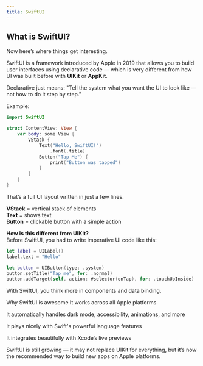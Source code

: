 ```yaml
---
title: SwiftUI
---
```


## What is SwiftUI?

Now here’s where things get interesting.

SwiftUI is a framework introduced by Apple in 2019 that allows you to build user interfaces using declarative code — which is very different from how UI was built before with **UIKit** or **AppKit**.

Declarative just means:
"Tell the system what you want the UI to look like — not how to do it step by step."

Example:

```swift
import SwiftUI

struct ContentView: View {
    var body: some View {
        VStack {
            Text("Hello, SwiftUI!")
                .font(.title)
            Button("Tap Me") {
                print("Button was tapped")
            }
        }
    }
}
```

That’s a full UI layout written in just a few lines.

**VStack** = vertical stack of elements\
**Text** = shows text\
**Button** = clickable button with a simple action

**How is this different from UIKit?**\
Before SwiftUI, you had to write imperative UI code like this:

```swift
let label = UILabel()
label.text = "Hello"

let button = UIButton(type: .system)
button.setTitle("Tap me", for: .normal)
button.addTarget(self, action: #selector(onTap), for: .touchUpInside)
```

With SwiftUI, you think more in components and data binding.

Why SwiftUI is awesome
It works across all Apple platforms

It automatically handles dark mode, accessibility, animations, and more

It plays nicely with Swift's powerful language features

It integrates beautifully with Xcode’s live previews

SwiftUI is still growing — it may not replace UIKit for everything, but it’s now the recommended way to build new apps on Apple platforms.
